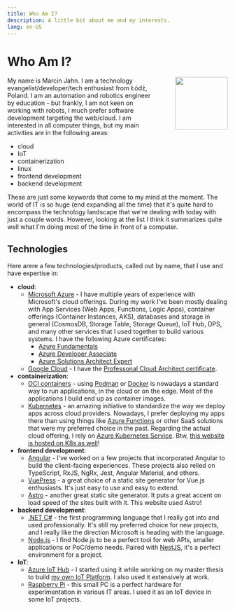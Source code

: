 ```yaml
---
title: Who Am I?
description: A little bit about me and my interests.
lang: en-US
---
```



# Who Am I?

<img
  src="/img/me.webp"
  style="float: right; margin-left: 40px; margin-top: 0; height: 120px"
/>

My name is Marcin Jahn. I am a technology evangelist/developer/tech enthusiast
from Łódź, Poland. I am an automation and robotics engineer by education - but
frankly, I am not keen on working with robots, I much prefer software
development targeting the web/cloud. I am interested in all computer things, but
my main activities are in the following areas:

- cloud
- IoT
- containerization
- linux
- frontend development
- backend development

These are just some keywords that come to my mind at the moment. The world of
IT is so huge (end expanding all the time) that it's quite hard to encompass the
technology landscape that we're dealing with today with just a couple words.
However, looking at the list I think it summarizes quite well what I'm doing
most of the time in front of a computer.

## Technologies

Here arere a few technologies/products, called out by name, that I use and have
expertise in:

- **cloud**:
  - [Microsoft Azure](https://azure.microsoft.com/en-us/) - I have multiple years of
    experience with Microsoft's cloud offerings. During my work I've been mostly
    dealing with App Services (Web Apps, Functions, Logic Apps), container
    offerings (Container Instances, AKS), databases and storage in general
    (CosmosDB, Storage Table, Storage Queue), IoT Hub, DPS, and many other
    services that I used together to build various systems. I have the following
    Azure certificates:
    - [Azure
      Fundamentals](https://www.credly.com/badges/b848fcd6-4168-4c47-bd47-0bd3048cb3fc)
    - [Azure Developer
      Associate](https://www.credly.com/badges/4a6fd0b9-aad8-40cf-ba56-a0e741670c2a?source=linked_in_profile)
    - [Azure Solutions Architect
      Expert](https://www.credly.com/badges/7212a5f3-6fed-43b4-8957-b892d1129216)
  - [Google Cloud](https://cloud.google.com) - I have the [Professonal Cloud Architect certificate](https://cloud.google.com/learn/certification/cloud-architect).
- **containerization**:
  - [OCI containers](https://opencontainers.org/about/overview/) - using
    [Podman](https://podman.io/) or [Docker](https://www.docker.com/) is
    nowadays a standard way to run applications, in the cloud or on the edge.
    Most of the applications I build end up as container images.
  - [Kubernetes](https://kubernetes.io/) - an amazing initiative to standardize
    the way we deploy apps across cloud providers. Nowadays, I prefer deploying
    my apps there than using things like [Azure
    Functions](https://azure.microsoft.com/en-us/services/functions/) or other
    SaaS solutions that were my preferred choice in the past. Regarding the
    actual cloud offering, I rely on [Azure Kubernetes
    Service](https://azure.microsoft.com/en-us/services/kubernetes-service/).
    Btw, [this website is hosted on K8s as well](/about/this-website)!
- **frontend development**:
  - [Angular](https://angular.io/) - I've worked on a few projects that
    incorporated Angular to build the client-facing experiences. These projects
    also relied on TypeScript, RxJS, NgRx, Jest, Angular Material, and others.
  - [VuePress](https://vuepress.vuejs.org/) - a great choice of a static site
    generator for Vue.js enthusiasts. It's just easy to use and easy to extend.
  - [Astro](https://astro.build) - another great static site generator. It puts
    a great accent on load speed of the sites built with it. This website used
    Astro!
- **backend development**:
  - [.NET C#](https://dotnet.microsoft.com/en-us/) - the first programming
    language that I really got into and used professionally. It's still my
    preferred choice for new projects, and I really like the direction Microsoft
    is heading with the language.
  - [Node.js](https://nodejs.org/en/) - I find Node.js to be a perfect tool for
    web APIs, smaller applications or PoC/demo needs. Paired with
    [NestJS](https://nestjs.com/), it's a perfect environment for a project.
- **IoT**:
  - [Azure IoT Hub](https://azure.microsoft.com/en-us/services/iot-hub/) - I
    started using it while working on my master thesis to build [my own IoT
    Platform](/projects/mjiot). I also used it extensively at work.
  - [Raspberry Pi](https://www.raspberrypi.org/) - this small PC is a perfect
    hardware for experimentation in various IT areas. I used it as an IoT device
    in some IoT projects.
